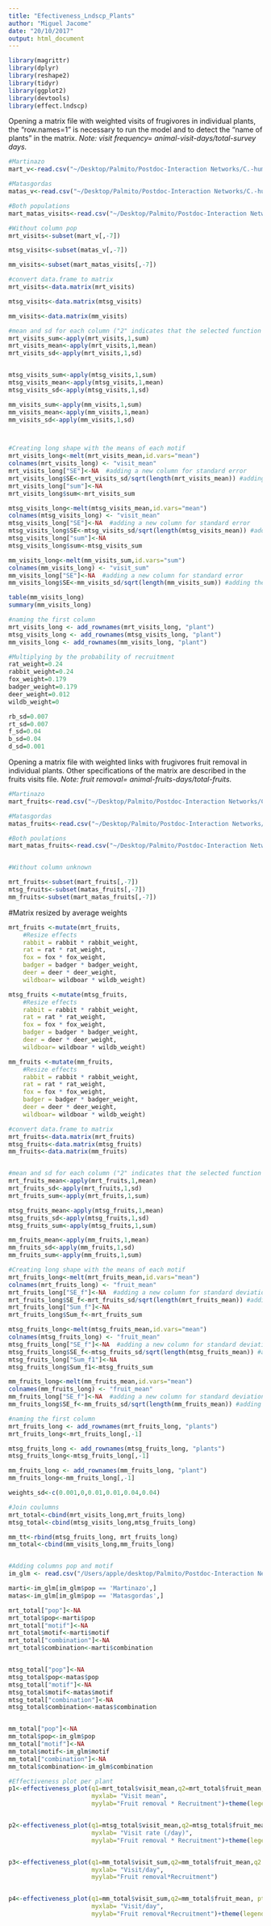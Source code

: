 ```yaml
---
title: "Efectiveness_Lndscp_Plants"
author: "Miguel Jacome"
date: "20/10/2017"
output: html_document
---
```


```r
library(magrittr)
library(dplyr)
library(reshape2)
library(tidyr)
library(ggplot2)
library(devtools)
library(effect.lndscp)
```


Opening a matrix file with weighted visits of frugivores in individual plants, the "row.names=1" is necessary to run the model and to detect the "name of plants" in the matrix. 
*Note: visit frequency= animal-visit-days/total-survey days.*

```r
#Martinazo
mart_v<-read.csv("~/Desktop/Palmito/Postdoc-Interaction Networks/C.-humilis-Fugivorous-Networks/Visitation rate/mart_visit_1.csv",header=TRUE,check.names=FALSE,row.names=1)

#Matasgordas
matas_v<-read.csv("~/Desktop/Palmito/Postdoc-Interaction Networks/C.-humilis-Fugivorous-Networks/Visitation rate/matas_visit_1.csv",header=TRUE,check.names=FALSE,row.names=1)

#Both populations
mart_matas_visits<-read.csv("~/Desktop/Palmito/Postdoc-Interaction Networks/C.-humilis-Fugivorous-Networks/Visitation rate/mart_mat_visit.csv",header=TRUE,check.names=FALSE,row.names=1)
```

```r
#Without column pop
mrt_visits<-subset(mart_v[,-7])

mtsg_visits<-subset(matas_v[,-7])

mm_visits<-subset(mart_matas_visits[,-7])

#convert data.frame to matrix
mrt_visits<-data.matrix(mrt_visits)

mtsg_visits<-data.matrix(mtsg_visits)

mm_visits<-data.matrix(mm_visits)

#mean and sd for each column ("2" indicates that the selected function will be applied to each column ("1" to rows))
mrt_visits_sum<-apply(mrt_visits,1,sum)
mrt_visits_mean<-apply(mrt_visits,1,mean)
mrt_visits_sd<-apply(mrt_visits,1,sd)


mtsg_visits_sum<-apply(mtsg_visits,1,sum)
mtsg_visits_mean<-apply(mtsg_visits,1,mean)
mtsg_visits_sd<-apply(mtsg_visits,1,sd)

mm_visits_sum<-apply(mm_visits,1,sum)
mm_visits_mean<-apply(mm_visits,1,mean)
mm_visits_sd<-apply(mm_visits,1,sd)



#Creating long shape with the means of each motif
mrt_visits_long<-melt(mrt_visits_mean,id.vars="mean")
colnames(mrt_visits_long) <- "visit_mean"
mrt_visits_long["SE"]<-NA  #adding a new column for standard error
mrt_visits_long$SE<-mrt_visits_sd/sqrt(length(mrt_visits_mean)) #adding the values of standard error
mrt_visits_long["sum"]<-NA
mrt_visits_long$sum<-mrt_visits_sum

mtsg_visits_long<-melt(mtsg_visits_mean,id.vars="mean")
colnames(mtsg_visits_long) <- "visit_mean"
mtsg_visits_long["SE"]<-NA  #adding a new column for standard error
mtsg_visits_long$SE<-mtsg_visits_sd/sqrt(length(mtsg_visits_mean)) #adding the values of standard error
mtsg_visits_long["sum"]<-NA
mtsg_visits_long$sum<-mtsg_visits_sum

mm_visits_long<-melt(mm_visits_sum,id.vars="sum")
colnames(mm_visits_long) <- "visit_sum"
mm_visits_long["SE"]<-NA  #adding a new column for standard error
mm_visits_long$SE<-mm_visits_sd/sqrt(length(mm_visits_sum)) #adding the values of standard error

table(mm_visits_long)
summary(mm_visits_long)

#naming the first column
mrt_visits_long <- add_rownames(mrt_visits_long, "plant")
mtsg_visits_long <- add_rownames(mtsg_visits_long, "plant")
mm_visits_long <- add_rownames(mm_visits_long, "plant")

```



```r

#Multiplying by the probability of recruitment
rat_weight=0.24
rabbit_weight=0.24
fox_weight=0.179
badger_weight=0.179
deer_weight=0.012
wildb_weight=0

rb_sd=0.007
rt_sd=0.007
f_sd=0.04
b_sd=0.04
d_sd=0.001
```


Opening a matrix file with weighted links with frugivores fruit removal in individual plants. Other specifications of the matrix are described in the fruits visits file. *Note: fruit removal= animal-fruits-days/total-fruits.*
```r
#Martinazo
mart_fruits<-read.csv("~/Desktop/Palmito/Postdoc-Interaction Networks/C.-humilis-Fugivorous-Networks/Fruit removal/mart_fruits_1.csv",header=TRUE,check.names=FALSE,row.names=1)

#Matasgordas
matas_fruits<-read.csv("~/Desktop/Palmito/Postdoc-Interaction Networks/C.-humilis-Fugivorous-Networks/Fruit removal/matas_fruits_1.csv",header=TRUE,check.names=FALSE,row.names=1)

#Both poulations
mart_matas_fruits<-read.csv("~/Desktop/Palmito/Postdoc-Interaction Networks/C.-humilis-Fugivorous-Networks/Fruit removal/mart_matas_fruits.csv",header=TRUE,check.names=FALSE,row.names=1)


#Without column unknown

mrt_fruits<-subset(mart_fruits[,-7])
mtsg_fruits<-subset(matas_fruits[,-7])
mm_fruits<-subset(mart_matas_fruits[,-7])
```


#Matrix resized by average weights
```r
mrt_fruits <-mutate(mrt_fruits,
    #Resize effects
    rabbit = rabbit * rabbit_weight,
    rat = rat * rat_weight,
    fox = fox * fox_weight,
    badger = badger * badger_weight,
    deer = deer * deer_weight,
    wildboar= wildboar * wildb_weight)

mtsg_fruits <-mutate(mtsg_fruits,
    #Resize effects
    rabbit = rabbit * rabbit_weight,
    rat = rat * rat_weight,
    fox = fox * fox_weight,
    badger = badger * badger_weight,
    deer = deer * deer_weight,
    wildboar= wildboar * wildb_weight)

mm_fruits <-mutate(mm_fruits,
    #Resize effects
    rabbit = rabbit * rabbit_weight,
    rat = rat * rat_weight,
    fox = fox * fox_weight,
    badger = badger * badger_weight,
    deer = deer * deer_weight,
    wildboar= wildboar * wildb_weight)

#convert data.frame to matrix
mrt_fruits<-data.matrix(mrt_fruits)
mtsg_fruits<-data.matrix(mtsg_fruits)
mm_fruits<-data.matrix(mm_fruits)


#mean and sd for each column ("2" indicates that the selected function will be applied to each column ("1" to rows))
mrt_fruits_mean<-apply(mrt_fruits,1,mean)
mrt_fruits_sd<-apply(mrt_fruits,1,sd)
mrt_fruits_sum<-apply(mrt_fruits,1,sum)

mtsg_fruits_mean<-apply(mtsg_fruits,1,mean)
mtsg_fruits_sd<-apply(mtsg_fruits,1,sd)
mtsg_fruits_sum<-apply(mtsg_fruits,1,sum)

mm_fruits_mean<-apply(mm_fruits,1,mean)
mm_fruits_sd<-apply(mm_fruits,1,sd)
mm_fruits_sum<-apply(mm_fruits,1,sum)

#Creating long shape with the means of each motif
mrt_fruits_long<-melt(mrt_fruits_mean,id.vars="mean")
colnames(mrt_fruits_long) <- "fruit_mean"
mrt_fruits_long["SE_f"]<-NA  #adding a new column for standard deviation
mrt_fruits_long$SE_f<-mrt_fruits_sd/sqrt(length(mrt_fruits_mean)) #adding the values of standard error
mrt_fruits_long["Sum_f"]<-NA  
mrt_fruits_long$Sum_f<-mrt_fruits_sum

mtsg_fruits_long<-melt(mtsg_fruits_mean,id.vars="mean")
colnames(mtsg_fruits_long) <- "fruit_mean"
mtsg_fruits_long["SE_f"]<-NA  #adding a new column for standard deviation
mtsg_fruits_long$SE_f<-mtsg_fruits_sd/sqrt(length(mtsg_fruits_mean)) #adding the values of standard deviation
mtsg_fruits_long["Sum_f1"]<-NA  
mtsg_fruits_long$Sum_f1<-mtsg_fruits_sum

mm_fruits_long<-melt(mm_fruits_mean,id.vars="mean")
colnames(mm_fruits_long) <- "fruit_mean"
mm_fruits_long["SE_f"]<-NA  #adding a new column for standard deviation
mm_fruits_long$SE_f<-mm_fruits_sd/sqrt(length(mm_fruits_mean)) #adding the values of standard deviation

#naming the first column
mrt_fruits_long <- add_rownames(mrt_fruits_long, "plants")
mrt_fruits_long<-mrt_fruits_long[,-1]

mtsg_fruits_long <- add_rownames(mtsg_fruits_long, "plants")
mtsg_fruits_long<-mtsg_fruits_long[,-1]

mm_fruits_long <- add_rownames(mm_fruits_long, "plant")
mm_fruits_long<-mm_fruits_long[,-1]

weights_sd<-c(0.001,0,0.01,0.01,0.04,0.04)

#Join coulumns
mrt_total<-cbind(mrt_visits_long,mrt_fruits_long)
mtsg_total<-cbind(mtsg_visits_long,mtsg_fruits_long)

mm_tt<-rbind(mtsg_fruits_long, mrt_fruits_long)
mm_total<-cbind(mm_visits_long,mm_fruits_long)


#Adding columns pop and motif
im_glm <- read.csv("/Users/apple/desktop/Palmito/Postdoc-Interaction Networks/C.-humilis-Fugivorous-Networks/Interaction Motifs/Ant_Mutual_deer/im_glm_4.csv")

marti<-im_glm[im_glm$pop == 'Martinazo',]
matas<-im_glm[im_glm$pop == 'Matasgordas',]

mrt_total["pop"]<-NA
mrt_total$pop<-marti$pop
mrt_total["motif"]<-NA
mrt_total$motif<-marti$motif
mrt_total["combination"]<-NA
mrt_total$combination<-marti$combination


mtsg_total["pop"]<-NA
mtsg_total$pop<-matas$pop
mtsg_total["motif"]<-NA
mtsg_total$motif<-matas$motif
mtsg_total["combination"]<-NA
mtsg_total$combination<-matas$combination


mm_total["pop"]<-NA
mm_total$pop<-im_glm$pop
mm_total["motif"]<-NA
mm_total$motif<-im_glm$motif
mm_total["combination"]<-NA
mm_total$combination<-im_glm$combination

#Effectiveness plot per plant
p1<-effectiveness_plot(q1=mrt_total$visit_mean,q2=mrt_total$fruit_mean, pts.color= mrt_total$combination,pts.size=4, nlines=200,
                       myxlab= "Visit mean",
                       myylab="Fruit removal * Recruitment")+theme(legend.title =element_blank())+theme(legend.text=element_text(size=rel(1.3)))+ theme(axis.title.x = element_text(size=15),axis.text.x = element_text(vjust=0.5, size=14))+theme(legend.position = c(0.15,0.9))+theme(axis.title.y = element_text(size=15),axis.text.y = element_text(vjust=0.5, size=14))+ggtitle("Martinazo")


p2<-effectiveness_plot(q1=mtsg_total$visit_mean,q2=mtsg_total$fruit_mean, pts.color= mtsg_total$combination,pts.size=4, nlines=16,
                       myxlab= "Visit rate (/day)",
                       myylab="Fruit removal * Recruitment")+theme(legend.position = c(0.2,0.9))+theme(legend.title =element_blank())+theme(legend.text=element_text(size=rel(1.3)))+ theme(axis.title.x = element_text(size=15),axis.text.x = element_text(vjust=0.5, size=14))+theme(axis.title.y = element_text(size=15),axis.text.y = element_text(vjust=0.5, size=14))+ggtitle("Matasgordas")


p3<-effectiveness_plot(q1=mm_total$visit_sum,q2=mm_total$fruit_mean,q2.error=weights_sd, pts.color=mm_total$pop, pts.size=3, nlines=9,
                       myxlab= "Visit/day",
                       myylab="Fruit removal*Recruitment")


p4<-effectiveness_plot(q1=mm_total$visit_sum,q2=mm_total$fruit_mean, pts.color=mm_total$motif, pts.size=5, pts.shape =mm_total$pop,  nlines=25,
                       myxlab= "Visit/day",
                       myylab="Fruit removal*Recruitment")+theme(legend.title =element_blank())+theme(legend.text=element_text(size=rel(1.3)))+ theme(axis.title.x = element_text(size=15),axis.text.x = element_text(vjust=0.5, size=14))+theme(legend.position = c(0.15,0.85))+theme(axis.title.y = element_text(size=15),axis.text.y = element_text(vjust=0.5, size=14))
```
